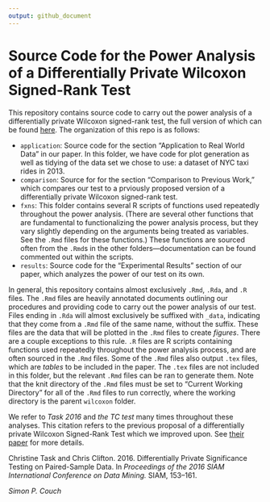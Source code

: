 ```yaml
---
output: github_document
---
```


# Source Code for the Power Analysis of a Differentially Private Wilcoxon Signed-Rank Test

This repository contains source code to carry out the power analysis of a differentially private Wilcoxon signed-rank test, the full version of which can be found [here](link). The organization of this repo is as follows:

* `application`: Source code for the section "Application to Real World Data" in our paper. In this folder, we have code for plot generation as well as tidying of the data set we chose to use: a dataset of NYC taxi rides in 2013.
* `comparison`: Source for for the section "Comparison to Previous Work," which compares our test to a prviously proposed version of a differentially private Wilcoxon signed-rank test.
* `fxns`: This folder contains several R scripts of functions used repeatedly throughout the power analysis. (There are several other functions that are fundamental to functionalizing the power analysis process, but they vary slightly depending on the arguments being treated as variables. See the `.Rmd` files for these functions.) These functions are sourced often from the `.Rmd`s in the other folders---documentation can be found commented out within the scripts.
* `results`: Source code for the "Experimental Results" section of our paper, which analyzes the power of our test on its own.

In general, this repository contains almost exclusively `.Rmd`, `.Rda`, and `.R` files. The `.Rmd` files are heavily annotated documents outlining our procedures and providing code to carry out the power analysis of our test. Files ending in `.Rda` will almost exclusively be suffixed with `_data`, indicating that they come from a `.Rmd` file of the same name, without the suffix. These files are the data that will be plotted in the `.Rmd` files to create _figures_. There are a couple exceptions to this rule. `.R` files are R scripts containing functions used repeatedly throughout the power analysis process, and are often sourced in the `.Rmd` files. Some of the `.Rmd` files also output `.tex` files, which are _tables_ to be included in the paper. The `.tex` files are not included in this folder, but the relevant `.Rmd` files can be ran to generate them. Note that the knit directory of the `.Rmd` files must be set to "Current Working Directory" for all of the `.Rmd` files to run correctly, where the working directory is the parent `wilcoxon` folder.

We refer to _Task 2016_ and _the TC test_ many times throughout these analyses. This citation refers to the previous proposal of a differentially private Wilcoxon Signed-Rank Test which we improved upon. See [their paper](https://epubs.siam.org/doi/pdf/10.1137/1.9781611974348.18) for more details.

Christine Task and Chris Clifton. 2016. Differentially Private Significance Testing on Paired-Sample Data. In *Proceedings of the 2016 SIAM International Conference on Data Mining.* SIAM, 153–161.

*Simon P. Couch*